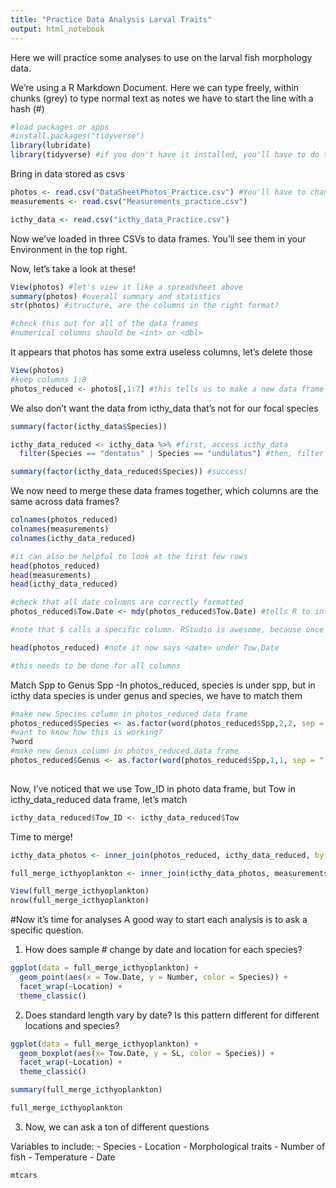 ```yaml
---
title: "Practice Data Analysis Larval Traits"
output: html_notebook
---
```


Here we will practice some analyses to use on the larval fish morphology data. 

We're using a R Markdown Document. Here we can type freely, within chunks (grey) to type normal text as notes we have to start the line with a hash (#)

```r
#load packages or apps
#install.packages("tidyverse") 
library(lubridate)
library(tidyverse) #if you don't have it installed, you'll have to do that first by
```

Bring in data stored as csvs
```r
photos <- read.csv("DataSheetPhotos_Practice.csv") #You'll have to change this path to match your machine, also note that for Windows, you will need to use backslashes instead of forward slashes (\ versus /)
measurements <- read.csv("Measurements_practice.csv")

icthy_data <- read.csv("icthy_data_Practice.csv")


```

Now we've loaded in three CSVs to data frames. You'll see them in your Environment in the top right. 

Now, let's take a look at these! 
```r
View(photos) #let's view it like a spreadsheet above
summary(photos) #overall summary and statistics
str(photos) #structure, are the columns in the right format?

#check this out for all of the data frames
#numerical columns should be <int> or <dbl>
```
It appears that photos has some extra useless columns, let's delete those
```r
View(photos)
#keep columns 1:8
photos_reduced <- photos[,1:7] #this tells us to make a new data frame extracting all rows from columns 1:8 (column = after comma, row = before comma]) in photos data frame
```

We also don't want the data from icthy_data that's not for our focal species
```r
summary(factor(icthy_data$Species))

icthy_data_reduced <- icthy_data %>% #first, access icthy_data
  filter(Species == "dentatus" | Species == "undulatus") #then, filter out only rows where Species is eitheer dentatus or undulatus

summary(factor(icthy_data_reduced$Species)) #success!
```


We now need to merge these data frames together, which columns are the same across data frames?

```r
colnames(photos_reduced)
colnames(measurements)
colnames(icthy_data_reduced)

#it can also be helpful to look at the first few rows
head(photos_reduced)
head(measurements)
head(icthy_data_reduced)

#check that all date columns are correctly formatted
photos_reduced$Tow.Date <- mdy(photos_reduced$Tow.Date) #tells R to interpret this column as a date in month, day, year format

#note that $ calls a specific column. RStudio is awesome, because once you start typing a column name it will give you options in a drop down menu

head(photos_reduced) #note it now says <date> under Tow.Date

#this needs to be done for all columns
```

Match Spp to Genus Spp
-In photos_reduced, species is under spp, but in icthy data species is under genus and species, we have to match them
```r
#make new Species column in photos_reduced data frame
photos_reduced$Species <- as.factor(word(photos_reduced$Spp,2,2, sep = " ")) #pull out species
#want to know how this is working?
?word
#make new Genus column in photos_reduced data frame
photos_reduced$Genus <- as.factor(word(photos_reduced$Spp,1,1, sep = " "))
  
```

Now, I've noticed that we use Tow_ID in photo data frame, but Tow in icthy_data_reduced data frame, let's match

```r
icthy_data_reduced$Tow_ID <- icthy_data_reduced$Tow
```

Time to merge! 

```r
icthy_data_photos <- inner_join(photos_reduced, icthy_data_reduced, by = c("Tow_ID", "Species", "Genus")) #first merge

full_merge_icthyoplankton <- inner_join(icthy_data_photos, measurements, by = c("ï..Code"))

View(full_merge_icthyoplankton)
nrow(full_merge_icthyoplankton)
```

#Now it's time for analyses
A good way to  start each analysis is to ask a specific question. 

1. How does sample # change by date and location for each species?
```r
ggplot(data = full_merge_icthyoplankton) +
  geom_point(aes(x = Tow.Date, y = Number, color = Species)) +
  facet_wrap(~Location) +
  theme_classic()
```
2. Does standard length vary by date? Is this pattern different for different locations and species?
```r
ggplot(data = full_merge_icthyoplankton) +
  geom_boxplot(aes(x= Tow.Date, y = SL, color = Species)) +
  facet_wrap(~Location) +
  theme_classic()

summary(full_merge_icthyoplankton)

full_merge_icthyoplankton
```
3. Now, we can ask a ton of different questions 

Variables to include:
- Species
- Location
- Morphological traits
- Number of fish
- Temperature
- Date
```r
mtcars

```

